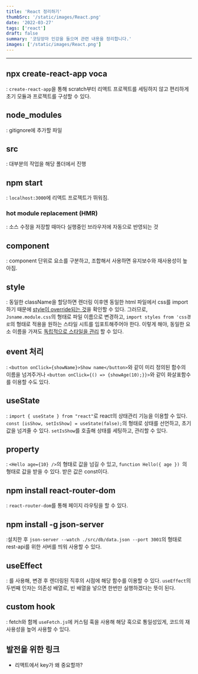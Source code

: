 ```yaml
---
title: 'React 정리하기'
thumbSrc: '/static/images/React.png'
date: '2022-03-27'
tags: ['react']
draft: false
summary: '코딩앙마 인강을 들으며 관련 내용을 정리합니다.'
images: ['/static/images/React.png']
---
```


---

## npx create-react-app voca
: `create-react-app`을 통해 scratch부터 리액트 프로젝트를 세팅하지 않고 편리하게 초기 모듈과 프로젝트를 구성할 수 있다.

## node_modules
: gitignore에 추가할 파일

## src
: 대부분의 작업을 해당 폴더에서 진행

## npm start  
: `localhost:3000`에 리액트 프로젝트가 뛰워짐.     

### hot module replacement (HMR)
: 소스 수정을 저장할 때마다 실행중인 브라우저에 자동으로 반영되는 것 

## component 
: component 단위로 요소를 구분하고, 조합해서 사용하면 유지보수와 재사용성이 높아짐.

## style
: 동일한 className을 할당하면 렌더링 이후엔 동일한 html 파일에서 css를 import하기 때문에 [style이 override되는 것](https://github.com/tinajeong/react_voca_clone/commit/a54f02d8d256411a428b0f13bc0bb8f788d33054)을 확인할 수 있다.
그러므로, `Jsname.module.css`의 형태로 파일 이름으로 변경하고, `import styles from 'css경로`의 형태로 적용을 원하는 스타일 시트를 임포트해주어야 한다. 이렇게 해야, 동일한 요소 이름을 가져도 [독립적으로 스타일을 관리](https://github.com/tinajeong/react_voca_clone/commit/8c68d8e776b59ed02692e56a927c34b6afd0e1eb) 할 수 있다. 

## event 처리 
: `<button onClick={showName}>Show name</button>`와 같이 미리 정의된 함수의 이름을 넘겨주거나 `<button onClick={() => {showAge(10);}}>`와 같이 화살표함수를 이용할 수도 있다.

## useState
: `import { useState } from "react"`로 react의 상태관리 기능을 이용할 수 있다. `const [isShow, setIsShow] = useState(false);`의 형태로 상태를 선언하고, 초기값을 넘겨줄 수 있다. `setIsShow`를 호출해 상태를 세팅하고, 관리할 수 있다. 

## property
: `<Hello age={10} />`의 형태로 값을 넘길 수 있고, `function Hello({ age }) `의 형태로 값을 받을 수 있다. 받은 값은 const이다.

## npm install react-router-dom
: `react-router-dom`를 통해 페이지 라우팅을 할 수 있다. 

## npm install -g json-server
:설치한 후 `json-server --watch ./src/db/data.json --port 3001`의 형태로 rest-api를 위한 서버를 띄워 사용할 수 있다. 

## useEffect
: 를 사용해, 변경 후 렌더링된 직후의 시점에 해당 함수를 이용할 수 있다. `useEffect`의 두번째 인자는 의존성 배열로, 빈 배열을 넣으면 한번만 실행하겠다는 뜻이 된다. 

## custom hook
: fetch와 함께 `useFetch.js`에 커스텀 훅을 사용해 해당 훅으로 통일성있게, 코드의 재사용성을 높어 사용할 수 있다. 

## 발전을 위한 링크
- 리액트에서 key가 왜 중요할까?
